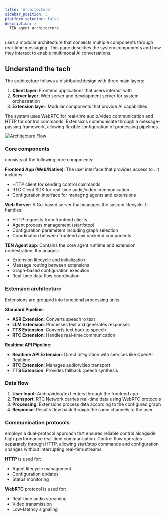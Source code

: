 ```yaml
---
title: 'Architecture'
sidebar_position: 3
platform_selector: false
description: >
  TEN agent architecture.
---
```


<Vpd k="NAME" /> uses a modular architecture that connects multiple components through real-time messaging. This page describes the system components and how they interact to enable multimodal AI conversations.

## Understand the tech

The architecture follows a distributed design with three main layers:

1. **Client layer**: Frontend applications that users interact with
2. **Server layer**: Web server and development server for system orchestration
3. **Extension layer**: Modular components that provide AI capabilities

The system uses WebRTC for real-time audio/video communication and HTTP for control commands. Extensions communicate through a message-passing framework, allowing flexible configuration of processing pipelines.

![Architecture Flow](/images/ten-agent/ten-agent-architecture.svg)

### Core components

<Vpd k="NAME" /> consists of the following core components:

**Frontend App (Web/Native)**: The user interface that provides access to <Vpd k="NAME" />. It includes:
- HTTP client for sending control commands
- RTC Client SDK for real-time audio/video communication
- Configuration interface for managing agents and extensions

**Web Server**: A Go-based server that manages the system lifecycle. It handles:
- HTTP requests from frontend clients
- Agent process management (start/stop)
- Configuration parameters including graph selection
- Coordination between frontend and backend components

**TEN Agent app**: Contains the core agent runtime and extension orchestration. It manages:
- Extension lifecycle and initialization
- Message routing between extensions
- Graph-based configuration execution
- Real-time data flow coordination

### Extension architecture

Extensions are grouped into functional processing units:

**Standard Pipeline**:
- **ASR Extension**: Converts speech to text
- **LLM Extension**: Processes text and generates responses
- **TTS Extension**: Converts text back to speech
- **RTC Extension**: Handles real-time communication

**Realtime API Pipeline**:
- **Realtime API Extension**: Direct integration with services like OpenAI Realtime
- **RTC Extension**: Manages audio/video transport
- **TTS Extension**: Provides fallback speech synthesis

### Data flow

1. **User Input**: Audio/video/text enters through the frontend app
2. **Transport**: RTC Network carries real-time data using WebRTC protocols
3. **Processing**: Extensions process data according to the configured graph
4. **Response**: Results flow back through the same channels to the user

### Communication protocols

<Vpd k="NAME" /> employs a dual-protocol approach that ensures reliable control alongside high-performance real-time communication. Control flow operates separately through HTTP, allowing start/stop commands and configuration changes without interrupting real-time streams.

**HTTP** is used for:
- Agent lifecycle management
- Configuration updates
- Status monitoring

**WebRTC** protocol is used for:
- Real-time audio streaming
- Video transmission
- Low-latency signaling


